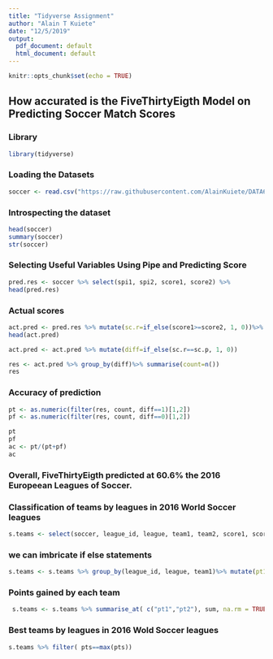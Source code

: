 ---
title: "Tidyverse Assignment"
author: "Alain T Kuiete"
date: "12/5/2019"
output:
  pdf_document: default
  html_document: default
---

```{r setup, include=FALSE}
knitr::opts_chunk$set(echo = TRUE)
```

## How accurated is the FiveThirtyEigth Model on Predicting Soccer Match Scores

### Library
```{r}
library(tidyverse)
```

### Loading the Datasets
```{r}
soccer <- read.csv("https://raw.githubusercontent.com/AlainKuiete/DATA607/master/spi_matches.csv")
```

### Introspecting the dataset
```{r}
head(soccer)
summary(soccer)
str(soccer)
```

### Selecting Useful Variables Using Pipe and Predicting Score 
```{r}
pred.res <- soccer %>% select(spi1, spi2, score1, score2) %>%                       mutate(sc.p=if_else(spi1>=spi2, 1, 0))
head(pred.res)
```

### Actual scores
```{r}
act.pred <- pred.res %>% mutate(sc.r=if_else(score1>=score2, 1, 0))%>% select(sc.r, sc.p)
head(act.pred)
```

```{r}
act.pred <- act.pred %>% mutate(diff=if_else(sc.r==sc.p, 1, 0))
```


```{r}
res <- act.pred %>% group_by(diff)%>% summarise(count=n())
res
```

### Accuracy of prediction

```{r}
pt <- as.numeric(filter(res, count, diff==1)[1,2])
pf <- as.numeric(filter(res, count, diff==0)[1,2])
```

```{r}
pt
pf
ac <- pt/(pt+pf) 
ac
```

### Overall, FiveThirtyEigth predicted at 60.6% the 2016 Europeean  Leagues of Soccer.



### Classification of teams by leagues in 2016 World Soccer leagues

```{r}
s.teams <- select(soccer, league_id, league, team1, team2, score1, score2)
```

### we can imbricate if else statements

```{r}
s.teams <- s.teams %>% group_by(league_id, league, team1)%>% mutate(pt1=if_else(score1>score2,3, if_else(score1==score2, 1, 0))) %>% mutate(pt2=if_else(score2>score1,3, if_else(score2==score1, 1, 0)))
```

### Points gained by each team
```{r}
 s.teams <- s.teams %>% summarise_at( c("pt1","pt2"), sum, na.rm = TRUE) %>% mutate(pts = pt1+pt2)
```


### Best teams by leagues in 2016 Wold Soccer leagues

```{r}
s.teams %>% filter( pts==max(pts))
```

